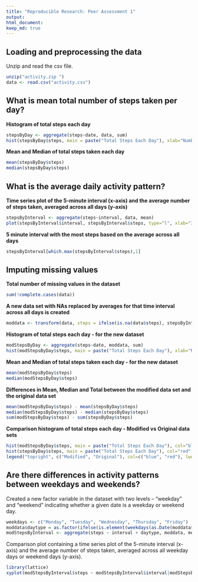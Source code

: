 ```yaml
---
title: "Reproducible Research: Peer Assessment 1"
output: 
html_document:
keep_md: true
---
```




## Loading and preprocessing the data
Unzip and read the csv file.
```r
unzip("activity.zip ")
data <- read.csv("activity.csv")
```



## What is mean total number of steps taken per day?
**Histogram of total steps each day**
```r
stepsByDay <- aggregate(steps~date, data, sum)
hist(stepsByDay$steps, main = paste("Total Steps Each Day"), xlab="Number of Steps")
```

**Mean and Median of total steps taken each day**
```r
mean(stepsByDay$steps)
median(stepsByDay$steps)
```



## What is the average daily activity pattern?
**Time series plot of the 5-minute interval (x-axis) and the average number of steps taken, averaged across all days (y-axis)**
```r
stepsByInterval <- aggregate(steps~interval, data, mean)
plot(stepsByInterval$interval, stepsByInterval$steps, type="l", xlab="Interval", ylab="Number of Steps",main="Average Number of Steps per Day for each interval")
```

**5 minute interval with the most steps based on the average across all days**
```r
stepsByInterval[which.max(stepsByInterval$steps),1]
```


## Imputing missing values
**Total number of missing values in the dataset**
```r
sum(!complete.cases(data))
```

**A new data set with NAs replaced by  averages for  that time interval across all days is created**
```r
moddata <- transform(data, steps = ifelse(is.na(data$steps), stepsByInterval$steps[match(data$interval, stepsByInterval$interval)], data$steps))
```

**Histogram of total steps each day - for the new dataset**
```r
modStepsByDay <- aggregate(steps~date, moddata, sum)
hist(modStepsByDay$steps, main = paste("Total Steps Each Day"), xlab="Number of Steps")
```

**Mean and Median of total steps taken each day - for the new dataset**
```r
mean(modStepsByDay$steps)
median(modStepsByDay$steps)
```

**Differences in Mean, Median and Total between the modified data set and the original data set**
```r
mean(modStepsByDay$steps) - mean(stepsByDay$steps)
median(modStepsByDay$steps) - median(stepsByDay$steps)
sum(modStepsByDay$steps) - sum(stepsByDay$steps)
```

**Comparison histogram of total steps each day - Modified vs Original data sets**
```r
hist(modStepsByDay$steps, main = paste("Total Steps Each Day"), col="blue", xlab="Number of Steps")
hist(stepsByDay$steps, main = paste("Total Steps Each Day"), col="red", xlab="Number of Steps", add=T)
legend("topright", c("Modified", "Original"), col=c("blue", "red"), lwd=10)
```


## Are there differences in activity patterns between weekdays and weekends?
Created a new factor variable in the dataset with two levels -- "weekday" and "weekend" indicating whether a given date is a weekday or weekend day.
```r
weekdays <- c("Monday", "Tuesday", "Wednesday", "Thursday", "Friday")
moddata$daytype = as.factor(ifelse(is.element(weekdays(as.Date(moddata$date)),weekdays), "Weekday", "Weekend"))
modStepsByInterval <- aggregate(steps ~ interval + daytype, moddata, mean)
```

Comparison plot containing a time series plot of the 5-minute interval (x-axis) and the average number of steps taken, averaged across all weekday days or weekend days (y-axis). 
```r
library(lattice)
xyplot(modStepsByInterval$steps ~ modStepsByInterval$interval|modStepsByInterval$daytype, main="Average Steps per Day for each interval", xlab="Interval", ylab="Steps", layout=c(1,2), type="l")
```